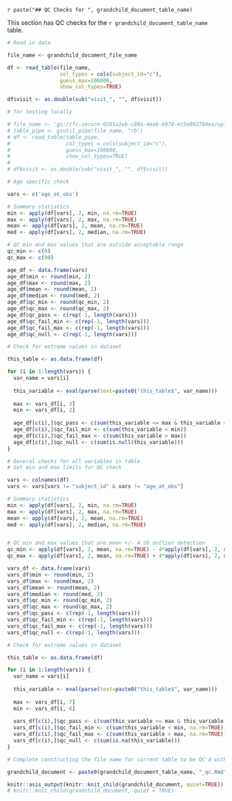 `r paste("## QC Checks for ", grandchild_document_table_name)`

This section has QC checks for the `r grandchild_document_table_name` table. 

```r
# Read in data

file_name <- grandchild_document_file_name

df <- read_table(file_name, 
                 col_types = cols(subject_id="c"), 
                 guess_max=100000, 
                 show_col_types=TRUE)

df$visit <- as.double(sub("visit_", "", df$visit))

# for testing locally 

# file_name <- 'gs://fc-secure-0285a1eb-c88a-4ea6-b970-ec5e092784ea/uploaded_data_prevent/aric_cmqt_anthropometry.tsv'
# table_pipe <- gsutil_pipe(file_name, "rb")
# df <- read_table(table_pipe,
#                  col_types = cols(subject_id="c"),
#                  guess_max=100000,
#                  show_col_types=TRUE)
# 
# df$visit <- as.double(sub("visit_", "", df$visit))
```
```r
# Age specific check 

vars <- c('age_at_obs')

# Summary statistics 
min <- apply(df[vars], 2, min, na.rm=TRUE)
max <- apply(df[vars], 2, max, na.rm=TRUE)
mean <- apply(df[vars], 2, mean, na.rm=TRUE)
med <- apply(df[vars], 2, median, na.rm=TRUE)

# QC min and max values that are outside acceptable range
qc_min <- c(0)
qc_max <- c(90)

age_df <- data.frame(vars)
age_df$min <- round(min, 2)
age_df$max <- round(max, 2)
age_df$mean <- round(mean, 2)
age_df$median <- round(med, 2)
age_df$qc_min <- round(qc_min, 2) 
age_df$qc_max <- round(qc_max, 2)
age_df$qc_pass <- c(rep(-1, length(vars)))
age_df$qc_fail_min <- c(rep(-1, length(vars)))
age_df$qc_fail_max <- c(rep(-1, length(vars)))
age_df$qc_null <- c(rep(-1, length(vars)))
```

```r
# Check for extreme values in dataset

this_table <- as.data.frame(df)

for (i in 1:length(vars)) {
  var_name = vars[i]
  
  this_variable <- eval(parse(text=paste0("this_table$", var_name)))
  
  max <- vars_df[i, 3]
  min <- vars_df[i, 2]
  
  age_df[c(i),]$qc_pass <- c(sum(this_variable <= max & this_variable >= min))
  age_df[c(i),]$qc_fail_min <- c(sum(this_variable < min))
  age_df[c(i),]$qc_fail_max <- c(sum(this_variable > max))
  age_df[c(i),]$qc_null <- c(sum(is.null(this_variable)))
}
```

```r
# General checks for all variables in table 
# Set min and max limits for QC check 

vars <- colnames(df)
vars <- vars[vars != "subject_id" & vars != "age_at_obs"]

# Summary statistics 
min <- apply(df[vars], 2, min, na.rm=TRUE)
max <- apply(df[vars], 2, max, na.rm=TRUE)
mean <- apply(df[vars], 2, mean, na.rm=TRUE)
med <- apply(df[vars], 2, median, na.rm=TRUE)


# QC min and max values that are mean +/- 4 SD outlier detection
qc_min <- apply(df[vars], 2, mean, na.rm=TRUE) - 4*apply(df[vars], 2, sd, na.rm=TRUE)
qc_max <- apply(df[vars], 2, mean, na.rm=TRUE) + 4*apply(df[vars], 2, sd, na.rm=TRUE)

vars_df <- data.frame(vars)
vars_df$min <- round(min, 2)
vars_df$max <- round(max, 2)
vars_df$mean <- round(mean, 2)
vars_df$median <- round(med, 2)
vars_df$qc_min <- round(qc_min, 2) 
vars_df$qc_max <- round(qc_max, 2)
vars_df$qc_pass <- c(rep(-1, length(vars)))
vars_df$qc_fail_min <- c(rep(-1, length(vars)))
vars_df$qc_fail_max <- c(rep(-1, length(vars)))
vars_df$qc_null <- c(rep(-1, length(vars)))
```

```r
# Check for extreme values in dataset

this_table <- as.data.frame(df)

for (i in 1:length(vars)) {
  var_name = vars[i]
  
  this_variable <- eval(parse(text=paste0("this_table$", var_name)))
  
  max <- vars_df[i, 7]
  min <- vars_df[i, 6]
  
  vars_df[c(i),]$qc_pass <- c(sum(this_variable <= max & this_variable >= min, na.rm=TRUE))
  vars_df[c(i),]$qc_fail_min <- c(sum(this_variable < min, na.rm=TRUE))
  vars_df[c(i),]$qc_fail_max <- c(sum(this_variable > max, na.rm=TRUE))
  vars_df[c(i),]$qc_null <- c(sum(is.na(this_variable)))
}
```

```r
# Complete constructing the file name for current table to be QC'd with table-specific checks

grandchild_document <- paste0(grandchild_document_table_name, "_qc.Rmd") 
```

```r
knitr::asis_output(knitr::knit_child(grandchild_document, quiet=TRUE))
# knitr::knit_child(grandchild_document, quiet = TRUE)
```